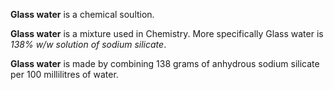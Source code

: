 '''Glass water''' is a chemical soultion. 

'''Glass water''' is a mixture used in Chemistry.  More specifically Glass water is ''138% w/w solution of sodium silicate''.

'''Glass water''' is made by combining 138 grams of anhydrous sodium silicate per 100 millilitres of water.